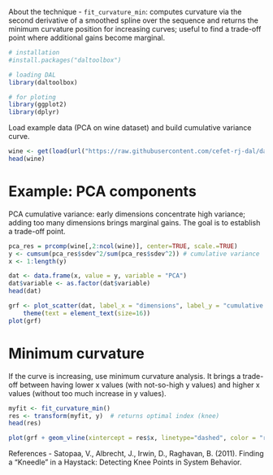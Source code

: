 About the technique
- `fit_curvature_min`: computes curvature via the second derivative of a smoothed spline over the sequence and returns the minimum curvature position for increasing curves; useful to find a trade-off point where additional gains become marginal.

```r
# installation 
#install.packages("daltoolbox")

# loading DAL
library(daltoolbox) 

# for ploting
library(ggplot2)
library(dplyr)
```

Load example data (PCA on wine dataset) and build cumulative variance curve.
```r
wine <- get(load(url("https://raw.githubusercontent.com/cefet-rj-dal/daltoolbox/main/develop/wine.RData")))
head(wine)
```

# Example: PCA components
PCA cumulative variance: early dimensions concentrate high variance; adding too many dimensions brings marginal gains.
The goal is to establish a trade-off point.

```r
pca_res = prcomp(wine[,2:ncol(wine)], center=TRUE, scale.=TRUE)
y <- cumsum(pca_res$sdev^2/sum(pca_res$sdev^2)) # cumulative variance
x <- 1:length(y)
```

```r
dat <- data.frame(x, value = y, variable = "PCA")
dat$variable <- as.factor(dat$variable)
head(dat)
```

```r
grf <- plot_scatter(dat, label_x = "dimensions", label_y = "cumulative variance", colors="black") + 
    theme(text = element_text(size=16))
plot(grf)
```

# Minimum curvature
If the curve is increasing, use minimum curvature analysis.
It brings a trade-off between having lower x values (with not-so-high y values) and higher x values (without too much increase in y values).

```r
myfit <- fit_curvature_min()
res <- transform(myfit, y)  # returns optimal index (knee)
head(res)
```

```r
plot(grf + geom_vline(xintercept = res$x, linetype="dashed", color = "red", size=0.5))
```

References
- Satopaa, V., Albrecht, J., Irwin, D., Raghavan, B. (2011). Finding a "Kneedle" in a Haystack: Detecting Knee Points in System Behavior.
